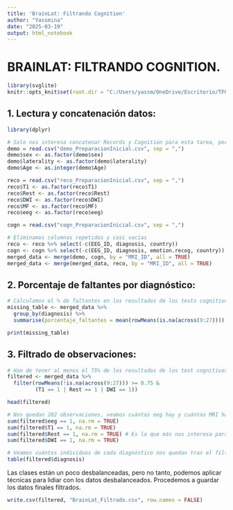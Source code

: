 ---
title: 'BrainLat: Filtrando Cognition'
author: "Yassmina"
date: "2025-03-19"
output: html_notebook
---

# BRAINLAT: FILTRANDO COGNITION.

```{r setup, include=FALSE}
library(svglite)
knitr::opts_knit$set(root.dir = "C:/Users/yassm/OneDrive/Escritorio/TFG/DATOS/MRI data")
```

## 1. Lectura y concatenación datos:
```{r}
library(dplyr)

# Solo nos interesa concatenar Records y Cognition para esta tarea, pero añadimos Demographic para dataset final
demo = read.csv("demo_PreparacionInicial.csv", sep = ",")
demo$sex <- as.factor(demo$sex)
demo$laterality <- as.factor(demo$laterality)
demo$Age <- as.integer(demo$Age)

reco = read.csv("reco_PreparacionInicial.csv", sep = ",")
reco$T1 <- as.factor(reco$T1)
reco$Rest <- as.factor(reco$Rest)
reco$DWI <- as.factor(reco$DWI)
reco$MF <- as.factor(reco$MF)
reco$eeg <- as.factor(reco$eeg)

cogn = read.csv("cogn_PreparacionInicial.csv", sep = ",")
```

```{r}
# Eliminamos columnas repetidas y casi vacías
reco <- reco %>% select(-c(EEG_ID, diagnosis, country)) 
cogn <- cogn %>% select(-c(EEG_ID, diagnosis, emotion.recog, country))
merged_data <- merge(demo, cogn, by = "MRI_ID", all = TRUE)
merged_data <- merge(merged_data, reco, by = "MRI_ID", all = TRUE)
```

## 2. Porcentaje de faltantes por diagnóstico:
```{r}
# Calculamos el % de faltantes en los resultados de los tests cognitivos
missing_table <- merged_data %>%
  group_by(diagnosis) %>%
  summarise(porcentaje_faltantes = mean(rowMeans(is.na(across(9:27)))) * 100)

print(missing_table)
```

## 3. Filtrado de observaciones:
```{r}
# Han de tener al menos el 75% de los resultados de los test cognitivos y al menos una MRI
filtered <- merged_data %>%
  filter(rowMeans(!is.na(across(9:27))) >= 0.75 &  
         (T1 == 1 | Rest == 1 | DWI == 1))         

head(filtered)
```
```{r}
# Nos quedan 202 observaciones, veamos cuántas eeg hay y cuántas MRI hay
sum(filtered$eeg == 1, na.rm = TRUE)
sum(filtered$T1 == 1, na.rm = TRUE)
sum(filtered$Rest == 1, na.rm = TRUE) # Es la que más nos interesa para enfermedades neurodegenerativas
sum(filtered$DWI == 1, na.rm = TRUE)
```
```{r}
# Veamos cuántos individuos de cada diagnóstico nos quedan tras el filtrado
table(filtered$diagnosis)
```
Las clases están un poco desbalanceadas, pero no tanto, podemos aplicar técnicas para lidiar con los datos desbalanceados. Procedemos a guardar los datos finales filtrados.
```{r}
write.csv(filtered, "BrainLat_Filtrado.csv", row.names = FALSE)
```

